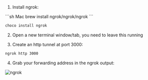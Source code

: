 1. Install ngrok:

<CodeGroup>
```sh Mac
brew install ngrok/ngrok/ngrok
```

```sh Windows
choco install ngrok
```

</CodeGroup>

2. Open a new terminal window/tab, you need to leave this running

3. Create an http tunnel at port 3000:

```sh
ngrok http 3000
```

4. Grab your forwarding address in the ngrok output:

![ngrok](/images/ngrok.png)
